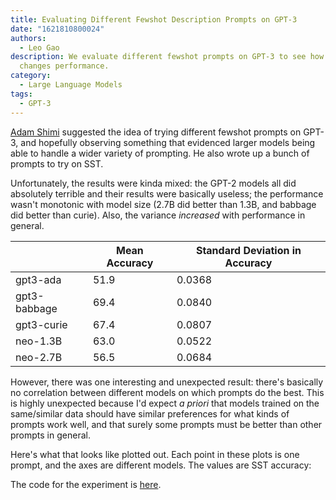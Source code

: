 ```yaml
---
title: Evaluating Different Fewshot Description Prompts on GPT-3
date: "1621810800024"
authors:
  - Leo Gao
description: We evaluate different fewshot prompts on GPT-3 to see how it
  changes performance.
category:
  - Large Language Models
tags:
  - GPT-3
---
```


[Adam Shimi](https://www.alignmentforum.org/users/adamshimi) suggested the idea of trying different fewshot prompts on GPT-3, and hopefully observing something that evidenced larger models being able to handle a wider variety of prompting. He also wrote up a bunch of prompts to try on SST.

Unfortunately, the results were kinda mixed: the GPT-2 models all did absolutely terrible and their results were basically useless; the performance wasn't monotonic with model size (2.7B did better than 1.3B, and babbage did better than curie). Also, the variance _increased_ with performance in general.

|              | Mean Accuracy | Standard Deviation in Accuracy |
| ------------ | ------------- | ------------------------------ |
| gpt3-ada     | 51.9          | 0.0368                         |
| gpt3-babbage | 69.4          | 0.0840                         |
| gpt3-curie   | 67.4          | 0.0807                         |
| neo-1.3B     | 63.0          | 0.0522                         |
| neo-2.7B     | 56.5          | 0.0684                         |

However, there was one interesting and unexpected result: there's basically no correlation between different models on which prompts do the best. This is highly unexpected because I'd expect _a priori_ that models trained on the same/similar data should have similar preferences for what kinds of prompts work well, and that surely some prompts must be better than other prompts in general.

Here's what that looks like plotted out. Each point in these plots is one prompt, and the axes are different models. The values are SST accuracy:

<PostImage
  source="/images/research-log/fig_gpt2_pretrained-EleutherAI_gpt-neo-1.3B_gpt2_pretrained-EleutherAI_gpt-neo-2.7B.png"
  width={640}
  height={480}
/>

<PostImage
  source="/images/research-log/fig_gpt3_engine-ada_gpt2_pretrained-EleutherAI_gpt-neo-1.3B.png"
  width={640}
  height={480}
/>

<PostImage
  source="/images/research-log/fig_gpt3_engine-ada_gpt2_pretrained-EleutherAI_gpt-neo-2.7B.png"
  width={640}
  height={480}
/>

<PostImage
  source="/images/research-log/fig_gpt3_engine-ada_gpt3_engine-curie.png"
  width={640}
  height={480}
/>

<PostImage
  source="/images/research-log/fig_gpt3_engine-babbage_gpt2_pretrained-EleutherAI_gpt-neo-1.3B.png"
  width={640}
  height={480}
/>

<PostImage
  source="/images/research-log/fig_gpt3_engine-babbage_gpt2_pretrained-EleutherAI_gpt-neo-2.7B.png"
  width={640}
  height={480}
/>

<PostImage
  source="/images/research-log/fig_gpt3_engine-babbage_gpt3_engine-curie.png"
  width={640}
  height={480}
/>

<PostImage
  source="/images/research-log/fig_gpt3_engine-curie_gpt2_pretrained-EleutherAI_gpt-neo-1.3B.png"
  width={640}
  height={480}
/>

<PostImage
  source="/images/research-log/fig_gpt3_engine-curie_gpt2_pretrained-EleutherAI_gpt-neo-2.7B.png"
  width={640}
  height={480}
/>

The code for the experiment is [here](https://gist.github.com/leogao2/d156d8e0f49ac83b239dde3819668b4b).
